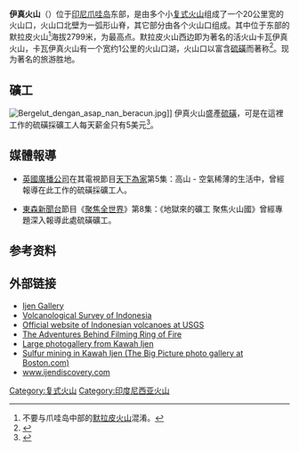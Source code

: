 {{noteTA
|G1=Unit
}}

{{Infobox Mountain
|Name =伊真火山
|Photo =Ijen volcano.jpg
|Caption =卡瓦伊真火山口湖
|Elevation = 2,799 m
|Range =
|Location =[[印尼|印尼]]，[[东爪哇省|东爪哇省]]
|Coordinates = {{coord|8|03|28|S|114|14|30|E|type:mountain}}
|Prominence = 
|last_eruption =1999年 
|First ascent = 
|Easiest route = 
| pushpin_map =Indonesia Java
| pushpin_map_caption = 伊真火山的位置
| latd=8| latm=03| lats=28 | latNS=S
| longd=114 | longm=14 | longs=30 | longEW=E
}}
'''伊真火山'''（{{lang-id|Gunung Ijen}}）位于[[印尼|印尼]][[爪哇岛|爪哇岛]]东部，是由多个小[[复式火山|复式火山]]组成了一个20公里宽的火山口，火山口北壁为一弧形山脊，其它部分由各个火山口组成。其中位于东部的默拉皮火山<ref>不要与爪哇岛中部的[[默拉皮火山|默拉皮火山]]混淆。</ref>海拔2799米，为最高点。默拉皮火山西边即为著名的活火山卡瓦伊真火山，卡瓦伊真火山有一个宽约1公里的火山口湖，火山口以富含[[硫磺|硫磺]]而著称<ref>{{Cite web |url=http://www.volcano.si.edu/world/volcano.cfm?vnum=0603-35= |title=www.volcano.si.edu |access-date=2011-10-25 |archive-date=2020-11-14 |archive-url=https://web.archive.org/web/20201114002956/https://volcano.si.edu/world/volcano.cfm?vnum=0603-35= |dead-url=no }}</ref>。现为著名的旅游胜地。

==礦工==
[[File:Bergelut_dengan_asap_nan_beracun.jpg|thumb]]]]
伊真火山盛產[[硫磺|硫磺]]，可是在這裡工作的硫磺採礦工人每天薪金只有5美元<ref>{{cite news |url=https://photo.sina.cn/album_5_453_21753.htm?ch=5&from=wap&vt=4&hd=1 |title=探訪印尼火山美景：硫磺採礦工僅日賺5美元 |date=2012-05-11 |publisher=新浪網 |access-date=2019-01-12 |language=zh-hans |archive-date=2020-08-20 |archive-url=https://web.archive.org/web/20200820065006/https://photo.sina.cn/album_5_453_21753.htm?ch=5&from=wap&vt=4&hd=1 |dead-url=no }}</ref>。

==媒體報導==

*[[英國廣播公司|英國廣播公司]]在其電視節目[[天下為家|天下為家]]第5集：高山 - 空氣稀薄的生活中，曾經報導在此工作的硫磺採礦工人。

*[[東森新聞台|東森新聞台]]節目《[[聚焦全世界|聚焦全世界]]》第8集：《地獄來的礦工 聚焦火山國》曾經專題深入報導此處硫磺礦工。

== 参考资料 ==
{{Reflist}} 

==外部链接==
{{Wikitravel|Banyuwangi}}
* [https://web.archive.org/web/20091221025503/http://www.kawahijen.com/ Ijen Gallery]
* [http://www.vsi.esdm.go.id/ Volcanological Survey of Indonesia] {{Wayback|url=http://www.vsi.esdm.go.id/ |date=20060615045156 }}
* [http://vulcan.wr.usgs.gov/Volcanoes/Indonesia/ Official website of Indonesian volcanoes at USGS] {{Wayback|url=http://vulcan.wr.usgs.gov/Volcanoes/Indonesia/ |date=20110515003213 }}
* [https://web.archive.org/web/20070711053447/http://www.smm.org/omni/RofF/RofFPressReleaseAdventure.doc The Adventures Behind Filming Ring of Fire]
* [http://www.sarbort.cz/galerie/indonesie-kawah-ijen Large photogallery from Kawah Ijen] {{Wayback|url=http://www.sarbort.cz/galerie/indonesie-kawah-ijen |date=20200801204527 }}
* [http://www.boston.com/bigpicture/2009/06/sulfur_mining_in_kawah_ijen.html Sulfur mining in Kawah Ijen (The Big Picture photo gallery at Boston.com)] {{Wayback|url=http://www.boston.com/bigpicture/2009/06/sulfur_mining_in_kawah_ijen.html |date=20160303172353 }}
* [http://www.ijendiscovery.com www.ijendiscovery.com] {{Wayback|url=http://www.ijendiscovery.com/ |date=20210125150808 }}
{{commonscat|Ijen}}

[[Category:复式火山|Category:复式火山]]
[[Category:印度尼西亚火山|Category:印度尼西亚火山]]
